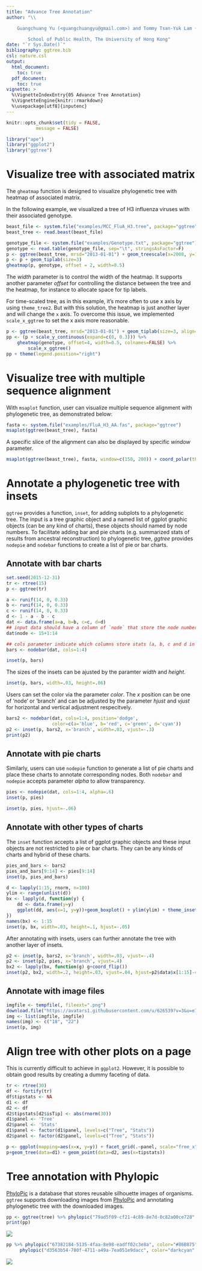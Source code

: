 ```yaml
---
title: "Advance Tree Annotation"
author: "\\

	Guangchuang Yu (<guangchuangyu@gmail.com>) and Tommy Tsan-Yuk Lam (<ttylam@hku.hk>)\\

        School of Public Health, The University of Hong Kong"
date: "`r Sys.Date()`"
bibliography: ggtree.bib
csl: nature.csl
output: 
  html_document:
    toc: true
  pdf_document:
    toc: true
vignette: >
  %\VignetteIndexEntry{05 Advance Tree Annotation}
  %\VignetteEngine{knitr::rmarkdown}
  %\usepackage[utf8]{inputenc}
---
```


```r
knitr::opts_chunk$set(tidy = FALSE,
		   message = FALSE)
```


```r
library("ape")
library("ggplot2")
library("ggtree")
```


# Visualize tree with associated matrix

<!--
At first we implemented `gplot` function to visualize tree with heatmap but it has [an issue](https://github.com/GuangchuangYu/ggtree/issues/3) that it can't always guarantee the heatmap aligning to the tree properly, since the line up is between two figures and it's currently not supported internally by ggplot2. I have implemented another function `gheatmap` that can do the line up properly by creating a new layer above the tree.
-->

The `gheatmap` function is designed to visualize phylogenetic tree with heatmap of associated matrix.

In the following example, we visualized a tree of H3 influenza viruses with their associated genotype.

```r
beast_file <- system.file("examples/MCC_FluA_H3.tree", package="ggtree")
beast_tree <- read.beast(beast_file)

genotype_file <- system.file("examples/Genotype.txt", package="ggtree")
genotype <- read.table(genotype_file, sep="\t", stringsAsFactor=F)
p <- ggtree(beast_tree, mrsd="2013-01-01") + geom_treescale(x=2008, y=1)
p <- p + geom_tiplab(size=3)
gheatmap(p, genotype, offset = 2, width=0.5)
```

The _width_ parameter is to control the width of the heatmap. It supports another parameter _offset_ for controlling the distance between the tree and the heatmap, for instance to allocate space for tip labels.


For time-scaled tree, as in this example, it's more often to use x axis by using `theme_tree2`. But with this solution, the heatmap is just another layer and will change the `x` axis. To overcome this issue, we implemented `scale_x_ggtree` to set the x axis more reasonable. 

<!-- User can also use `gplot` and tweak the positions of two plot to align properly. -->

```r
p <- ggtree(beast_tree, mrsd="2013-01-01") + geom_tiplab(size=3, align=TRUE) + theme_tree2()
pp <- (p + scale_y_continuous(expand=c(0, 0.3))) %>%
    gheatmap(genotype, offset=4, width=0.5, colnames=FALSE) %>%
        scale_x_ggtree()
pp + theme(legend.position="right")
```

# Visualize tree with multiple sequence alignment

With `msaplot` function, user can visualize multiple sequence alignment with phylogenetic tree, as demonstrated below:
```r
fasta <- system.file("examples/FluA_H3_AA.fas", package="ggtree")
msaplot(ggtree(beast_tree), fasta) 
```

A specific slice of the alignment can also be displayed by specific _window_ parameter.

```r
msaplot(ggtree(beast_tree), fasta, window=c(150, 200)) + coord_polar(theta='y')
```

# Annotate a phylogenetic tree with insets

`ggtree` provides a function, `inset`, for adding subplots to a phylogenetic tree. The input is a tree graphic object and a named list of ggplot graphic objects (can be any kind of charts), these objects should named by node numbers. To facilitate adding bar and pie charts (e.g. summarized stats of results from ancestral reconstruction) to phylogenetic tree, *ggtree* provides `nodepie` and `nodebar` functions to create a list of pie or bar charts.

## Annotate with bar charts

```r
set.seed(2015-12-31)
tr <- rtree(15)
p <- ggtree(tr)

a <- runif(14, 0, 0.33)
b <- runif(14, 0, 0.33)
c <- runif(14, 0, 0.33)
d <- 1 - a - b - c
dat <- data.frame(a=a, b=b, c=c, d=d)
## input data should have a column of `node` that store the node number
dat$node <- 15+1:14

## cols parameter indicate which columns store stats (a, b, c and d in this example)
bars <- nodebar(dat, cols=1:4)

inset(p, bars)
```

The sizes of the insets can be ajusted by the paramter *width* and *height*.

```r
inset(p, bars, width=.03, height=.06)
```

Users can set the color via the parameter *color*. The *x* position can be one of 'node' or 'branch' and can be adjusted by the parameter *hjust* and *vjust* for horizontal and vertical adjustment respecitvely.


```r
bars2 <- nodebar(dat, cols=1:4, position='dodge',
                 color=c(a='blue', b='red', c='green', d='cyan'))
p2 <- inset(p, bars2, x='branch', width=.03, vjust=-.3)
print(p2)
```

## Annotate with pie charts

Similarly, users can use `nodepie` function to generate a list of pie charts and place these charts to annotate corresponding nodes. Both `nodebar` and `nodepie` accepts parameter *alpha* to allow transparency.

```r
pies <- nodepie(dat, cols=1:4, alpha=.6)
inset(p, pies)
```


```r
inset(p, pies, hjust=-.06)
```

## Annotate with other types of charts

The `inset` function accepts a list of ggplot graphic objects and these input objects are not restricted to pie or bar charts. They can be any kinds of charts and hybrid of these charts.

```r
pies_and_bars <- bars2
pies_and_bars[9:14] <- pies[9:14]
inset(p, pies_and_bars)
```

```r
d <- lapply(1:15, rnorm, n=100)
ylim <- range(unlist(d))
bx <- lapply(d, function(y) {
    dd <- data.frame(y=y)
    ggplot(dd, aes(x=1, y=y))+geom_boxplot() + ylim(ylim) + theme_inset()
})
names(bx) <- 1:15
inset(p, bx, width=.03, height=.1, hjust=-.05)
```


After annotating with insets, users can further annotate the tree with another layer of insets.

```r
p2 <- inset(p, bars2, x='branch', width=.03, vjust=-.4)
p2 <- inset(p2, pies, x='branch', vjust=.4)
bx2 <- lapply(bx, function(g) g+coord_flip())
inset(p2, bx2, width=.2, height=.03, vjust=.04, hjust=p2$data$x[1:15]-4) + xlim(NA, 4.5)
```

## Annotate with image files

```r
imgfile <- tempfile(, fileext=".png")
download.file("https://avatars1.githubusercontent.com/u/626539?v=3&u=e731426406dd3f45a73d96dd604bc45ae2e7c36f&s=140", destfile=imgfile, mode='wb')
img <- list(imgfile, imgfile)
names(img) <- c("18", "22")
inset(p, img)
```


# Align tree with other plots on a page

This is currently difficult to achieve in `ggplot2`. However, it is possible to obtain good results by creating a dummy faceting of data.

```r
tr <- rtree(30)
df <- fortify(tr)
df$tipstats <- NA
d1 <- df
d2 <- df
d2$tipstats[d2$isTip] <- abs(rnorm(30))
d1$panel <- 'Tree'
d2$panel <- 'Stats'
d1$panel <- factor(d1$panel, levels=c("Tree", "Stats"))
d2$panel <- factor(d2$panel, levels=c("Tree", "Stats"))

p <- ggplot(mapping=aes(x=x, y=y)) + facet_grid(.~panel, scale="free_x") + theme_tree2()
p+geom_tree(data=d1) + geom_point(data=d2, aes(x=tipstats)) 
```

# Tree annotation with Phylopic


[PhyloPic](http://phylopic.org/) is a database that stores reusable silhouette images of organisms. `ggtree` supports downloading images from [PhyloPic](http://phylopic.org/) and annotating phylogenetic tree with the downloaded images.

```r
pp <- ggtree(tree) %>% phylopic("79ad5f09-cf21-4c89-8e7d-0c82a00ce728", color="steelblue", alpha = .3)
print(pp)
```
![](figures/phylopic1.png)

```r
pp %>% phylopic("67382184-5135-4faa-8e98-eadff02c3e8a", color="#86B875", alpha=.8, node=4) %>%
     phylopic("d3563b54-780f-4711-a49a-7ea051e9dacc", color="darkcyan", alpha=.8, node=17, width=.2)
```
![](figures/phylopic2.png)




